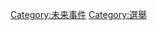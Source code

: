 {{Catnav|頁面分類|人类社会|社会科学|政治學|選舉}}
{{Catnav|頁面分類|人类社会|政治|選舉}}
{{Catnav|頁面分類|人类社会|政治|政治學|選舉}}
{{Catnav|頁面分類|人类社会|政治|政府|選舉}}

[[Category:未来事件|Category:未来事件]]
[[Category:選舉|Category:選舉]]